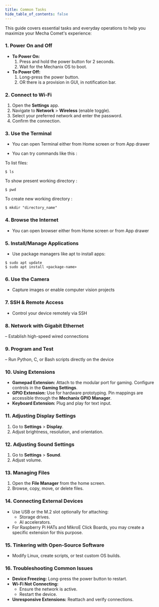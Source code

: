 ```yaml
---
title: Common Tasks
hide_table_of_contents: false
---
```


This guide covers essential tasks and everyday operations to help you maximize your Mecha Comet's experience:


### 1. **Power On and Off**

- **To Power On:**
    1. Press and hold the power button for 2 seconds.
    2. Wait for the Mechanix OS to boot.
- **To Power Off:**
    1. Long-press the power button.
    2. OR there is a provision in GUI, in notification bar. 

### 2. **Connect to Wi-Fi**

1. Open the **Settings** app.
2. Navigate to **Network** > **Wireless** (enable toggle).
3. Select your preferred network and enter the password.
4. Confirm the connection.

### 3. **Use the Terminal**

- You can open Terminal either from Home screen or from App drawer

- You can try commands like this :

To list files:
``` 
$ ls
``` 
To show present working directory :
```
$ pwd 
```
To create new working directory :
```
$ mkdir "directory_name"
```

### 4. **Browse the Internet**

- You can open browser either from Home screen or from App drawer

### 5. **Install/Manage Applications**

- Use package managers like apt to install apps:
    
```
$ sudo apt update
$ sudo apt install <package-name>
```  

### 6. **Use the Camera**
- Capture images or enable computer vision projects

### 7. **SSH & Remote Access**
- Control your device remotely via SSH

### 8. **Network with Gigabit Ethernet**
– Establish high-speed wired connections

### 9. **Program and Test**
– Run Python, C, or Bash scripts directly on the device

### 10. **Using Extensions**

- **Gamepad Extension:** Attach to the modular port for gaming. Configure controls in the **Gaming Settings**.
- **GPIO Extension:** Use for hardware prototyping. Pin mappings are accessible through the **Mechanix GPIO Manager**.
- **Keyboard Extension:** Plug and play for text input.

### 11. **Adjusting Display Settings**

1. Go to **Settings** > **Display**.
2. Adjust brightness, resolution, and orientation.

### 12. **Adjusting Sound Settings**

1. Go to **Settings** > **Sound**.
2. Adjust volume.

### 13. **Managing Files**

1. Open the **File Manager** from the home screen.
2. Browse, copy, move, or delete files.

### 14. **Connecting External Devices**

- Use USB or the M.2 slot optionally for attaching:
    - Storage drives.
    - AI accelerators.
- For Raspberry Pi HATs and MikroE Click Boards, you may create a specific extension for this purpose.

### 15. **Tinkering with Open-Source Software**

- Modify Linux, create scripts, or test custom OS builds.

### 16. **Troubleshooting Common Issues**

- **Device Freezing:** Long-press the power button to restart.
- **Wi-Fi Not Connecting:**
    - Ensure the network is active.
    - Restart the device.
- **Unresponsive Extensions:** Reattach and verify connections.